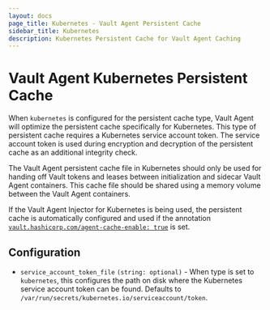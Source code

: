 ```yaml
---
layout: docs
page_title: Kubernetes - Vault Agent Persistent Cache
sidebar_title: Kubernetes
description: Kubernetes Persistent Cache for Vault Agent Caching
---
```


# Vault Agent Kubernetes Persistent Cache

When `kubernetes` is configured for the persistent cache type, Vault Agent will optimize the 
persistent cache specifically for Kubernetes. This type of persistent cache requires a Kubernetes 
service account token. The service account token is used during encryption and decryption of the 
persistent cache as an additional integrity check.

The Vault Agent persistent cache file in Kubernetes should only be used for handing off Vault tokens 
and leases between initialization and sidecar Vault Agent containers. This cache file should be shared 
using a memory volume between the Vault Agent containers.

If the Vault Agent Injector for Kubernetes is being used, the persistent cache is automatically configured 
and used if the annotation [`vault.hashicorp.com/agent-cache-enable: true`](/docs/platform/k8s/injector/annotations#vault-hashicorp-com-agent-cache-enable) is set.

## Configuration

- `service_account_token_file` `(string: optional)` - When type is set to `kubernetes`, 
  this configures the path on disk where the Kubernetes service account token can be found. 
  Defaults to `/var/run/secrets/kubernetes.io/serviceaccount/token`.
